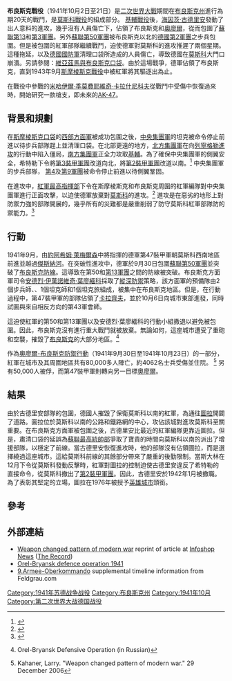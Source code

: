 {{Infobox military conflict
|conflict=布良斯克戰役
|image=Karte - Kesselschlacht bei Brjansk 1941.png
|caption=在布良斯克附近被包圍之蘇聯紅軍
|partof=[[第二次世界大戰|第二次世界大戰]][[蘇德戰爭|蘇德戰爭]]
|place=[[蘇聯|蘇聯]][[布良斯克|布良斯克]]
|date=1941年9月30日至10月21日
|result=納粹德軍獲勝
|combatant1={{flagcountry|Nazi Germany}}
|combatant2={{flag|Soviet Union|1936}}
|commander1={{flagicon|Nazi Germany}} [[費多爾·馮·波克|費多爾·馮·波克]] <br />{{flagicon|Nazi Germany}} [[海因茨·古德里安|海因茨·古德里安]] <br />{{flagicon|Nazi Germany}} [[馬克西米連·馮·魏克斯|馬克西米連·馮·魏克斯]]
|commander2={{flagicon|Soviet Union|1936}} [[安德烈·伊萬諾維奇·葉廖緬科|安德烈·伊萬諾維奇·葉廖緬科]]<br />{{flagicon|Soviet Union|1936}} [[謝苗·康斯坦丁諾維奇·鐵木辛哥|謝苗·康斯坦丁諾維奇·鐵木辛哥]]<br />{{flagicon|Soviet Union|1936}} [[格奧爾基·康斯坦丁諾維奇·朱可夫|格奧爾基·康斯坦丁諾維奇·朱可夫]]
|units1=[[德國第2軍團|德國第2軍團]]<br/>[[德國第2裝甲軍團|德國第2裝甲軍團]]
|units2=[[蘇聯第50軍團|蘇聯第50軍團]]<br/>[[蘇聯第13軍團|蘇聯第13軍團]]<br/>[[蘇聯第3軍團|蘇聯第3軍團]]
|strength1=不詳
|strength2=不詳
|casualties1=不詳
|casualties2=100,000人陣亡或失踪<br/>600,000人被俘
|}}
{{Campaignbox Barbarossa}}

'''布良斯克戰役'''（1941年10月2日至21日）是[[二次世界大戰|二次世界大戰]]期間在[[布良斯克州|布良斯克州]]進行為期20天的戰鬥，是[[莫斯科戰役|莫斯科戰役]]的組成部分。 [[基輔戰役_(1941年)|基輔戰役]]後，[[海因茨·古德里安|海因茨·古德里安]]發動了出人意料的進攻，幾乎沒有人員傷亡下，佔領了布良斯克和[[奧廖爾|奧廖爾]]，從而包圍了[[蘇聯第13軍團|蘇聯第13]]和[[蘇聯第3軍團|第3軍團]]。另外[[蘇聯第50軍團|蘇聯第50軍團]]被布良斯克以北的[[德國第2軍團|德國第2軍團]]之步兵包圍。但是被包圍的紅軍部隊繼續戰鬥，迫使德軍對莫斯科的進攻推遲了兩個星期。這種拖延，以及[[德國國防軍|德國國防軍]]清理口袋所造成的人員傷亡，導致德國在[[莫斯科戰役|莫斯科]]大門口崩潰。另請參閱：[[莫斯科之戰＃維亞濟馬及布良斯克口袋|維亞茲馬與布良斯克口袋]]。由於這場戰爭，德軍佔領了布良斯克，直到1943年9月[[斯摩棱斯克戰役（1943）|斯摩棱斯克戰役]]中被紅軍將其驅逐出為止。
 
在戰役中參戰的[[米哈伊爾·季莫費耶維奇·卡拉什尼科夫|米哈伊爾·季莫費耶維奇·卡拉什尼科夫]]從戰鬥中受傷中恢復過來時，開始研究一款槍支，即未來的[[卡拉什尼科夫自動步槍|AK-47]]。

==背景和規劃==
在[[斯摩棱斯克戰役_(1941年)|斯摩棱斯克口袋]]的[[西部方面軍|西部方面軍]]被成功包圍之後，[[中央集團軍|中央集團軍]]的坦克被命令停止前進以待步兵部隊趕上並清理口袋。在北部更遠的地方，[[北方集團軍|北方集團軍]]在向[[列寧格勒圍城戰|列寧格勒進攻]]的行動中陷入僵局，[[南方集團軍|南方集團軍]]正全力攻取[[基輔戰役_(1941年)|基輔]]。為了確保中央集團軍的側翼安全，希特勒下令將[[德國第3裝甲軍團|第3裝甲軍團]]改道向北，將[[德國第2裝甲軍團|第2裝甲軍團]]改道以南。<ref name="Battlefield">{{cite AV media | people = Dave Flitton, Andy Aitken, James Wignall | title = Battlefield, S2, E3 | medium = Documentary Television | publisher = [[Public_Broadcasting_Service|Public Broadcasting Service]] | location = United States | date = 1996 | url = https://www.youtube.com/watch?v=hAfcOYKMPP4 | access-date = 2020-04-13 | archive-date = 2016-11-14 | archive-url = https://web.archive.org/web/20161114213334/https://www.youtube.com/watch?v=hAfcOYKMPP4 }}</ref>  中央集團軍的步兵部隊， [[德國第4軍團|第4]]及[[德國第9軍團|第9軍團]]被命令停止前進以待側翼鞏固。

在進攻中，[[紅軍最高指揮部|紅軍最高指揮部]]下令在斯摩棱斯克和布良斯克周圍的紅軍編隊對中央集團軍進行正面攻擊，以迫使德軍放棄對[[莫斯科|莫斯科]]的進攻。<ref name="Soviet Storm EP1">{{cite AV media | people = Anna Grazhdan, Artem Drabkin, Aleksey Isaev | title = "Soviet Storm: World War 2 in the East, Episode 1" | medium = Television | publisher = [[Channel_One_Russia_OJSC|Channel One Russia OJSC]] | location = Russia | date = 2011 | url = https://www.youtube.com/watch?v=0A6UWkK2U4s | access-date = 2020-04-13 | archive-date = 2020-11-21 | archive-url = https://web.archive.org/web/20201121035713/https://www.youtube.com/watch?v=0A6UWkK2U4s }}</ref>  進攻是在惡劣的地形上對防禦力強的部隊開展的，幾乎所有的災難都是嚴重削弱了防守莫斯科紅軍部隊防的禦能力。<ref name="Ziemke">{{cite book | last =Ziemke | first =Earl F | title = "Stalingrad to Berlin: The German Defeat in the East" | publisher =Center of Military History, United States Army | edition = 2002 | date = 1968 | location = Washington DC | pages = 31 | language = en}}</ref>

==行動==
1941年9月，由[[約阿希姆·萊梅爾森|約阿希姆·萊梅爾森]]中將指揮的德軍第47裝甲軍朝莫斯科西南地區前進並越過[[傑斯納河|傑斯納河]]。在突破性進攻中，德軍於9月30日包圍[[蘇聯第50軍團|蘇聯第50軍團]]並突破了[[布良斯克防線|布良斯克防線]]。這導致在第50和[[蘇聯第13軍團|第13軍團]]之間的防線被突破。布良斯克方面軍司令[[安德烈·伊萬諾維奇·葉廖緬科|安德烈·伊萬諾維奇·葉廖緬科]]採取了[[縱深防禦|縱深防禦]]策略，該方面軍的預備隊由2個步兵師、、1個坦克師和1個坦克旅組成，被集中在布良斯克地區。但是，在行動過程中，第47裝甲軍的部隊佔領了[[卡拉齊夫|卡拉齊夫]]，並於10月6日向城市東部進發，同時試圖與來自相反方向的第43軍會師。

這迫使紅軍的第50和第13軍團以及安德烈·葉廖緬科的行動小組撒退以避免被包圍。因此，布良斯克沒有進行重大戰鬥就被放棄。無論如何，這座城市遭受了重砲和空襲，摧毀了[[布良斯克|布良斯克]]的大部分地區。<ref>{{cite web |url=http://velikvoy.narod.ru/bitvy/1941/oryol-bryansk.htm |title=Archived copy |accessdate=2008-05-01 |url-status=dead |archiveurl=https://web.archive.org/web/20080610111902/http://velikvoy.narod.ru/bitvy/1941/oryol-bryansk.htm |archivedate=2008-06-10 }} Orel-Bryansk Defensive Operation (in Russian)</ref>

作為[[奧廖爾-布良斯克防禦行動|奧廖爾-布良斯克防禦行動]]（1941年9月30日至1941年10月23日）的一部分，紅軍在城市及其周圍地區共有80,000多人陣亡，約4062名士兵受傷並住院。 <ref name="LK">Kahaner, Larry. "Weapon changed pattern of modern war." 29 December 2006</ref> 另有50,000人被俘，而第47裝甲軍則轉向另一目標[[奧廖爾|奧廖爾]]。{{Citation needed|date=May 2008}}


==結果==
由於古德里安部隊的包圍，德國人摧毀了保衛莫斯科以南的紅軍，為通往[[圖拉|圖拉]]開闢了道路。圖拉位於莫斯科以南的公路和鐵路網的中心，攻佔該城對進攻莫斯科至關重要。在布良斯克方面軍被包圍之後，古德里安比最近的紅軍編隊更靠近圖拉。但是，肅清口袋的延誤為[[蘇聯最高統帥部|蘇聯最高統帥部]]爭取了寶貴的時間向莫斯科以南的派出了增援部隊，以穩定了前線。當古德里安恢復進攻時，他的部隊沒有佔領圖拉，而是選擇繞過這座城市。這給莫斯科前線的其餘部分帶來了嚴重的後勤限制。當斯大林在12月下令從莫斯科發動反擊時，紅軍對圖拉的控制迫使古德里安違反了希特勒的直接命令，從莫斯科撤出了[[德國第2裝甲軍團|第2裝甲軍團]]。因此，古德里安於1942年1月被撤職。為了表彰其堅定的立場，圖拉在1976年被授予[[英雄城市_(蘇聯)|英雄城市]]頭銜。

== 參考==
<references/>

== 外部連結 ==
*[https://web.archive.org/web/20071113122753/http://www.infoshop.org/inews/article.php?story=2006122916034560 Weapon changed pattern of modern war] reprint of article at [[Infoshop_News|Infoshop News]] ([[The_Record_(Waterloo_Region)|The Record]])
*[https://web.archive.org/web/20120206063009/http://www.serpukhov.su/dima/war/eng/eorlov.htm Orel-Bryansk defence operation 1941]
*[http://www.feldgrau.com/AOK.php?ID=9 9.Armee-Oberkommando] {{Wayback|url=http://www.feldgrau.com/AOK.php?ID=9 |date=20061129205222 }} supplemental timeline information from Feldgrau.com

{{Coord missing|Russia}}


[[Category:1941年苏德战争战役|Category:1941年苏德战争战役]]
[[Category:布良斯克州|Category:布良斯克州]]
[[Category:1941年10月|Category:1941年10月]]
[[Category:第二次世界大战德国战役|Category:第二次世界大战德国战役]]
